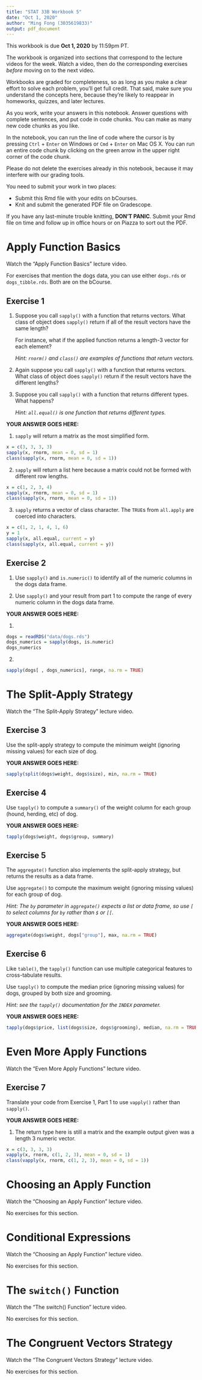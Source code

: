 ```yaml
---
title: "STAT 33B Workbook 5"
date: "Oct 1, 2020"
author: "Ming Fong (3035619833)"
output: pdf_document
---
```


This workbook is due __Oct 1, 2020__ by 11:59pm PT.

The workbook is organized into sections that correspond to the lecture videos
for the week. Watch a video, then do the corresponding exercises _before_
moving on to the next video.

Workbooks are graded for completeness, so as long as you make a clear effort to
solve each problem, you'll get full credit. That said, make sure you understand
the concepts here, because they're likely to reappear in homeworks, quizzes,
and later lectures.

As you work, write your answers in this notebook. Answer questions with
complete sentences, and put code in code chunks. You can make as many new code
chunks as you like.

In the notebook, you can run the line of code where the cursor is by pressing
`Ctrl` + `Enter` on Windows or `Cmd` + `Enter` on Mac OS X. You can run an
entire code chunk by clicking on the green arrow in the upper right corner of
the code chunk. 

Please do not delete the exercises already in this notebook, because it may
interfere with our grading tools.

You need to submit your work in two places:

* Submit this Rmd file with your edits on bCourses.
* Knit and submit the generated PDF file on Gradescope.

If you have any last-minute trouble knitting, **DON'T PANIC**. Submit your Rmd
file on time and follow up in office hours or on Piazza to sort out the PDF.



Apply Function Basics
=====================

Watch the "Apply Function Basics" lecture video.

For exercises that mention the dogs data, you can use either `dogs.rds` or
`dogs_tibble.rds`. Both are on the bCourse.

## Exercise 1

1. Suppose you call `sapply()` with a function that returns vectors. What class
   of object does `sapply()` return if all of the result vectors have the same
   length?

   For instance, what if the applied function returns a length-3 vector for
   each element?

   _Hint: `rnorm()` and `class()` are examples of functions that return
   vectors._

2. Again suppose you call `sapply()` with a function that returns vectors. What
   class of object does `sapply()` return if the result vectors have the
   different lengths?

3. Suppose you call `sapply()` with a function that returns different types.
   What happens?

   _Hint: `all.equal()` is one function that returns different types._

**YOUR ANSWER GOES HERE:**

1. `sapply` will return a matrix as the most simplified form.
```r
x = c(3, 3, 3, 3)
sapply(x, rnorm, mean = 0, sd = 1)
class(sapply(x, rnorm, mean = 0, sd = 1))
```

2. `sapply` will return a list here because a matrix could not be formed with different row lengths.
```r
x = c(1, 2, 3, 4)
sapply(x, rnorm, mean = 0, sd = 1)
class(sapply(x, rnorm, mean = 0, sd = 1))
```

3. `sapply` returns a vector of class character. The `TRUE`s from `all.apply` are coerced into characters.
```r
x = c(1, 2, 1, 4, 1, 6)
y = 1
sapply(x, all.equal, current = y)
class(sapply(x, all.equal, current = y))
```

## Exercise 2

1. Use `sapply()` and `is.numeric()` to identify all of the numeric columns in
   the dogs data frame.

2. Use `sapply()` and your result from part 1 to compute the range of every
   numeric column in the dogs data frame.

**YOUR ANSWER GOES HERE:**

1. 
```r
dogs = readRDS("data/dogs.rds")
dogs_numerics = sapply(dogs, is.numeric)
dogs_numerics
```

2. 
```r
sapply(dogs[ , dogs_numerics], range, na.rm = TRUE)
```

The Split-Apply Strategy
========================

Watch the "The Split-Apply Strategy" lecture video.

## Exercise 3

Use the split-apply strategy to compute the minimum weight (ignoring missing
values) for each size of dog.

**YOUR ANSWER GOES HERE:**

```r
sapply(split(dogs$weight, dogs$size), min, na.rm = TRUE)
```

## Exercise 4

Use `tapply()` to compute a `summary()` of the weight column for each group
(hound, herding, etc) of dog.

**YOUR ANSWER GOES HERE:**

```r
tapply(dogs$weight, dogs$group, summary)
```

## Exercise 5

The `aggregate()` function also implements the split-apply strategy, but
returns the results as a data frame.

Use `aggregate()` to compute the maximum weight (ignoring missing values) for
each group of dog.

_Hint: The `by` parameter in `aggregate()` expects a list or data frame, so use
`[` to select columns for `by` rather than `$` or `[[`._

**YOUR ANSWER GOES HERE:**

```r
aggregate(dogs$weight, dogs["group"], max, na.rm = TRUE)
```

## Exercise 6

Like `table()`, the `tapply()` function can use multiple categorical features
to cross-tabulate results.

Use `tapply()` to compute the median price (ignoring missing values) for dogs,
grouped by both size and grooming.

_Hint: see the `tapply()` documentation for the `INDEX` parameter._

**YOUR ANSWER GOES HERE:**

```r
tapply(dogs$price, list(dogs$size, dogs$grooming), median, na.rm = TRUE)
```

Even More Apply Functions
=========================

Watch the "Even More Apply Functions" lecture video.

## Exercise 7

Translate your code from Exercise 1, Part 1 to use `vapply()` rather than
`sapply()`.

**YOUR ANSWER GOES HERE:**

1. The return type here is still a matrix and the example output given was a length 3 numeric vector.
```r
x = c(3, 3, 3, 3)
vapply(x, rnorm, c(1, 2, 3), mean = 0, sd = 1)
class(vapply(x, rnorm, c(1, 2, 3), mean = 0, sd = 1))
```

Choosing an Apply Function
==========================

Watch the "Choosing an Apply Function" lecture video.

No exercises for this section.



Conditional Expressions
=======================

Watch the "Choosing an Apply Function" lecture video.

No exercises for this section.



The `switch()` Function
=====================

Watch the "The switch() Function" lecture video.

No exercises for this section.


The Congruent Vectors Strategy
==============================

Watch the "The Congruent Vectors Strategy" lecture video.

No exercises for this section.
